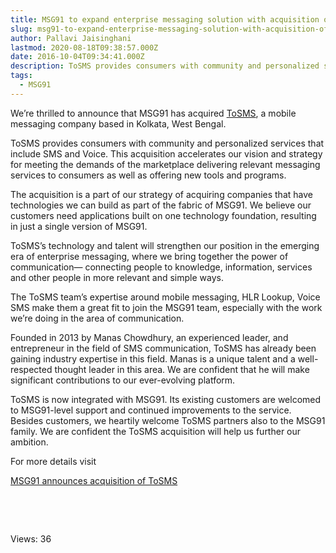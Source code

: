 ```yaml
---
title: MSG91 to expand enterprise messaging solution with acquisition of ToSMS
slug: msg91-to-expand-enterprise-messaging-solution-with-acquisition-of-tosms
author: Pallavi Jaisinghani
lastmod: 2020-08-18T09:38:57.000Z
date: 2016-10-04T09:34:41.000Z
description: ToSMS provides consumers with community and personalized services that include SMS and Voice. This acquisition accelerates our vision and strategy for meeting the demands of the marketplace delivering relevant messaging services to consumers as well as offering new tools and programs. 
tags:
  - MSG91
---
```


We’re thrilled to announce that MSG91 has acquired [ToSMS](http://tosms.in/), a mobile messaging company based in Kolkata, West Bengal. 


ToSMS provides consumers with community and personalized services that include SMS and Voice. This acquisition accelerates our vision and strategy for meeting the demands of the marketplace delivering relevant messaging services to consumers as well as offering new tools and programs. 


The acquisition is a part of our strategy of acquiring companies that have technologies we can build as part of the fabric of MSG91. We believe our customers need applications built on one technology foundation, resulting in just a single version of MSG91.


ToSMS’s technology and talent will strengthen our position in the emerging era of enterprise messaging, where we bring together the power of communication— connecting people to knowledge, information, services and other people in more relevant and simple ways. 


The ToSMS team’s expertise around mobile messaging, HLR Lookup, Voice SMS make them a great fit to join the MSG91 team, especially with the work we’re doing in the area of communication. 


Founded in 2013 by Manas Chowdhury, an experienced leader, and entrepreneur in the field of SMS communication, ToSMS has already been gaining industry expertise in this field. Manas is a unique talent and a well-respected thought leader in this area. We are confident that he will make significant contributions to our ever-evolving platform.


ToSMS is now integrated with MSG91. Its existing customers are welcomed to MSG91-level support and continued improvements to the service. Besides customers, we heartily welcome ToSMS partners also to the MSG91 family. We are confident the ToSMS acquisition will help us further our ambition.


For more details visit


[MSG91 announces acquisition of ToSMS](http://www.prnewswire.co.in/news-releases/msg91-announces-acquisition-of-tosms-595778501.html)


 


 


 Views: 36


